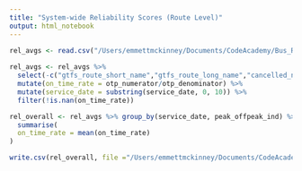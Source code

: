 ```yaml
---
title: "System-wide Reliability Scores (Route Level)"
output: html_notebook
---
```


```r
rel_avgs <- read.csv("/Users/emmettmckinney/Documents/CodeAcademy/Bus_Ridership/data_for_viz/MBTA_Reliability_Fall_2019.csv")
  
rel_avgs <- rel_avgs %>%
  select(-c("gtfs_route_short_name","gtfs_route_long_name","cancelled_numerator","metric_type")) %>%
  mutate(on_time_rate = otp_numerator/otp_denominator) %>%
  mutate(service_date = substring(service_date, 0, 10)) %>%
  filter(!is.nan(on_time_rate)) 

rel_overall <- rel_avgs %>% group_by(service_date, peak_offpeak_ind) %>% 
  summarise(
  on_time_rate = mean(on_time_rate)
) 

write.csv(rel_overall, file ="/Users/emmettmckinney/Documents/CodeAcademy/Bus_Ridership/data_for_viz/Daily_Bus_Reliability_Fall_2019.csv")

```


